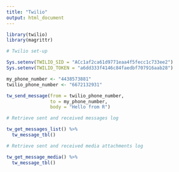 ```yaml
---
title: "Twilio"
output: html_document
---
```


```r

library(twilio)
library(magrittr)

```

```r
# Twilio set-up

Sys.setenv(TWILIO_SID = "ACc1af2ca61d9771eaa4f5fecc1c733ee2")
Sys.setenv(TWILIO_TOKEN = "a6dd333f4146c84faedbf707916aab28")

my_phone_number <- "4438573881"
twilio_phone_number <- "6672132931"

tw_send_message(from = twilio_phone_number,
                to = my_phone_number,
                body = "Hello from R")
```

```r
# Retrieve sent and received messages log

tw_get_messages_list() %>%
  tw_message_tbl()
```

```r
# Retrieve sent and received media attachments log

tw_get_message_media() %>%
  tw_message_tbl()
```